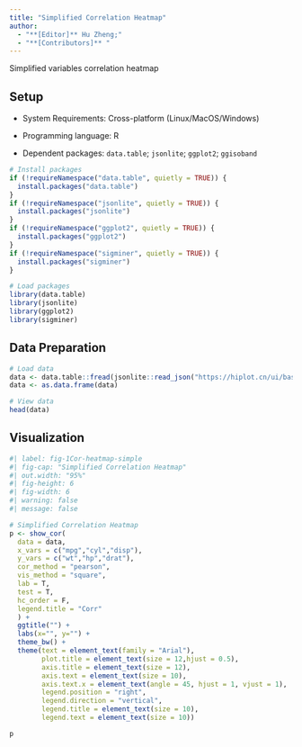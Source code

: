 ```yaml
---
title: "Simplified Correlation Heatmap"
author:
  - "**[Editor]** Hu Zheng;"
  - "**[Contributors]** "
---
```


Simplified variables correlation heatmap

## Setup

-   System Requirements: Cross-platform (Linux/MacOS/Windows)

-   Programming language: R

-   Dependent packages: `data.table`; `jsonlite`; `ggplot2`; `ggisoband`

```r
# Install packages
if (!requireNamespace("data.table", quietly = TRUE)) {
  install.packages("data.table")
}
if (!requireNamespace("jsonlite", quietly = TRUE)) {
  install.packages("jsonlite")
}
if (!requireNamespace("ggplot2", quietly = TRUE)) {
  install.packages("ggplot2")
}
if (!requireNamespace("sigminer", quietly = TRUE)) {
  install.packages("sigminer")
}

# Load packages
library(data.table)
library(jsonlite)
library(ggplot2)
library(sigminer)
```

## Data Preparation

```r
# Load data
data <- data.table::fread(jsonlite::read_json("https://hiplot.cn/ui/basic/cor-heatmap-simple/data.json")$exampleData$textarea[[1]])
data <- as.data.frame(data)

# View data
head(data)
```

## Visualization

```r
#| label: fig-1Cor-heatmap-simple
#| fig-cap: "Simplified Correlation Heatmap"
#| out.width: "95%"
#| fig-height: 6
#| fig-width: 6
#| warning: false
#| message: false

# Simplified Correlation Heatmap
p <- show_cor(
  data = data,
  x_vars = c("mpg","cyl","disp"),
  y_vars = c("wt","hp","drat"),
  cor_method = "pearson",
  vis_method = "square",
  lab = T,
  test = T,
  hc_order = F,
  legend.title = "Corr"
  ) +
  ggtitle("") +
  labs(x="", y="") +
  theme_bw() +
  theme(text = element_text(family = "Arial"),
        plot.title = element_text(size = 12,hjust = 0.5),
        axis.title = element_text(size = 12),
        axis.text = element_text(size = 10),
        axis.text.x = element_text(angle = 45, hjust = 1, vjust = 1),
        legend.position = "right",
        legend.direction = "vertical",
        legend.title = element_text(size = 10),
        legend.text = element_text(size = 10))

p
```

